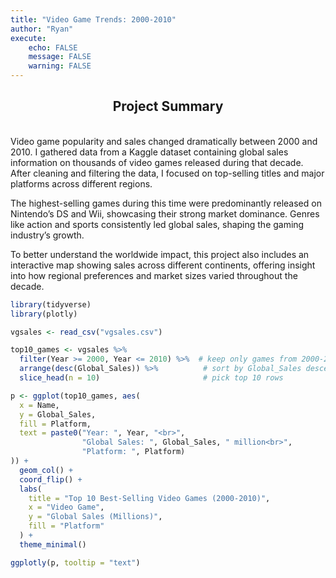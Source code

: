 ```yaml
---
title: "Video Game Trends: 2000-2010"
author: "Ryan"
execute:
    echo: FALSE
    message: FALSE
    warning: FALSE
---
```


<h2 style="text-align: center;">Project Summary</h2>
<br>
Video game popularity and sales changed dramatically between 2000 and 2010. I gathered data from a Kaggle dataset containing global sales information on thousands of video games released during that decade. After cleaning and filtering the data, I focused on top-selling titles and major platforms across different regions. 

The highest-selling games during this time were predominantly released on Nintendo’s DS and Wii, showcasing their strong market dominance. Genres like action and sports consistently led global sales, shaping the gaming industry’s growth. 

To better understand the worldwide impact, this project also includes an interactive map showing sales across different continents, offering insight into how regional preferences and market sizes varied throughout the decade.

```r
library(tidyverse)
library(plotly)

vgsales <- read_csv("vgsales.csv")

top10_games <- vgsales %>%
  filter(Year >= 2000, Year <= 2010) %>%  # keep only games from 2000-2010
  arrange(desc(Global_Sales)) %>%          # sort by Global_Sales descending
  slice_head(n = 10)                       # pick top 10 rows


```



```r
p <- ggplot(top10_games, aes(
  x = Name,
  y = Global_Sales,
  fill = Platform,
  text = paste0("Year: ", Year, "<br>",
                "Global Sales: ", Global_Sales, " million<br>",
                "Platform: ", Platform)
)) +
  geom_col() +
  coord_flip() +
  labs(
    title = "Top 10 Best-Selling Video Games (2000-2010)",
    x = "Video Game",
    y = "Global Sales (Millions)",
    fill = "Platform"
  ) +
  theme_minimal()

ggplotly(p, tooltip = "text")

```



